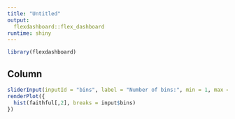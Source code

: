 ```yaml
---
title: "Untitled"
output: 
  flexdashboard::flex_dashboard
runtime: shiny
---
```


```r
library(flexdashboard)
```

Column
---

```r
sliderInput(inputId = "bins", label = "Number of bins:", min = 1, max = 50, value = 30)
renderPlot({
  hist(faithful[,2], breaks = input$bins)
})
```

